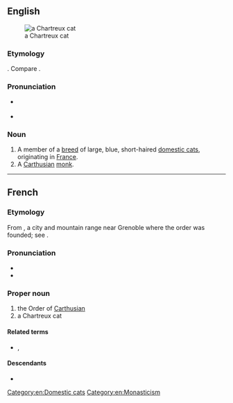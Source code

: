 {{also|chartreux}}
==English==
[[Image:IC Blue Melody Flipper CHA male EX1 CACIB.jpg|thumb|a Chartreux cat]]

===Etymology===
{{bor+|en|fr|Chartreux}}. Compare {{m|en|chartreuse}}.

===Pronunciation===
* {{a|RP}} {{IPA|en|/ʃɑːˈtɹɜː/|/ˈʃɑːtɹɜː/}}
* {{a|GA}} {{IPA|en|/ʃɑɹˈtɹuː/}}

===Noun===
{{en-noun|Chartreux}}

# A member of a [[breed]] of large, blue, short-haired [[domestic cat]]s, originating in [[France]].
# A [[Carthusian]] [[monk]].

{{wikipedia}}
{{commonscat|Chartreux}}

[[Category:en:Domestic cats]]
[[Category:en:Monasticism]]

----

==French==

===Etymology===
From {{m|fr|Chartreuse}}, a city and mountain range near Grenoble where the order was founded; see {{m|en|Carthusian}}.

===Pronunciation===
* {{fr-IPA}}
* {{audio|fr|LL-Q150 (fra)-X-Javier-Saulx-les-Chartreux.wav|Audio}}

===Proper noun===
{{fr-proper noun}}

# the Order of [[Carthusian]]
# a Chartreux cat

====Related terms====
* {{l|fr|chartreux}}, {{l|fr|chartreuse}}

====Descendants====
* {{desc|bor=1|en|Chartreux}}

{{C|fr|Monasticism}}